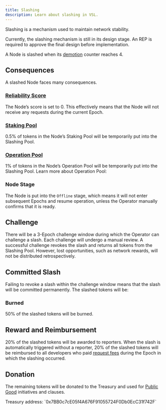 ```yaml
---
title: Slashing
description: Learn about slashing in VSL.
---
```


Slashing is a mechanism used to maintain network stability.

<Callout type="error">
  Currently, the slashing mechanism is still in its design stage. An REP is required to approve the final design before implementation.
</Callout>

A Node is slashed when its [demotion](/guide/core/concepts/fee-and-calculation/demotion) counter reaches 4.

## Consequences

A slashed Node faces many consequences.

### [Reliability Score](/guide/core/concepts/fee-and-calculation/reliability-score)

The Node’s score is set to 0. This effectively means that the Node will not receive any requests during the current Epoch.

### [Staking Pool](/guide/core/concepts/pool/staking-pool)

0.5% of tokens in the Node’s Staking Pool will be temporarily put into the Slashing Pool.

### [Operation Pool](/guide/core/concepts/pool/operation-pool)

1% of tokens in the Node’s Operation Pool will be temporarily put into the Slashing Pool. Learn more about Operation Pool:

### Node Stage

The Node is put into the `Offline` stage, which means it will not enter subsequent Epochs and resume operation, unless the Operator manually confirms that it is ready.

## Challenge

There will be a 3-Epoch challenge window during which the Operator can challenge a slash. Each challenge will undergo a manual review. A successful challenge revokes the slash and returns all tokens from the Slashing Pool. However, lost opportunities, such as network rewards, will not be distributed retrospectively.

## Committed Slash

Failing to revoke a slash within the challenge window means that the slash will be committed permanently. The slashed tokens will be:

### Burned

50% of the slashed tokens will be burned.

## Reward and Reimbursement

20% of the slashed tokens will be awarded to reporters. When the slash is automatically triggered without a reporter, 20% of the slashed tokens will be reimbursed to all developers who paid [request fees](/guide/core/concepts/fee-and-calculation/request-fee) during the Epoch in which the slashing occurred.

## Donation

The remaining tokens will be donated to the Treasury and used for [Public Good](/guide/core/concepts/nodes/public-good-node) initiatives and clauses.

<Callout>
  Treasury address: `0x7BB0c7cE05f4A676F91055724F0Db0EcC31f742F`
</Callout>

